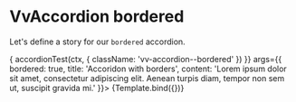 
<Meta title="Components/Accordion/Props/bordered" />

# VvAccordion bordered

Let's define a story for our `bordered` accordion.

<Canvas>
	<Story
		name="bordered"
		play={(ctx) => {
			accordionTest(ctx, {
				className: 'vv-accordion--bordered'
			})
		}}
		args={{
			bordered: true,
			title: 'Accoridon with borders',
			content:
				'Lorem ipsum dolor sit amet, consectetur adipiscing elit. Aenean turpis diam, tempor non sem ut, suscipit gravida mi.'
		}}>
		{Template.bind({})}
	</Story>
</Canvas>
